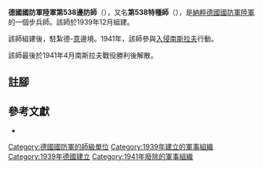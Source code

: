 {{infobox military unit
|unit_name = 德國國防軍陸軍第538邊防師
|image =
|image_size =
|dates = 1939年12月至1941年4月
|country = {{flag|Nazi Germany}}
|branch = [[納粹德國陸軍|陸軍]]
|type = [[步兵|步兵]]
|role =
|size = [[师_(军队)|師]]（未滿編）
|command_structure =
|garrison =
|garrison_label =
|nickname =
|motto =
|colors =
|colors_label =
|march =
|mascot =
|battles =
}}

'''德國國防軍陸軍第538邊防師'''（{{lang-de|'''538. Grenzschütz-Division'''}}），又名'''第538特種師'''（{{lang-de|'''Division z. b. V. 538'''}}），是[[納粹德國|納粹德國]][[德國國防軍|國防軍]][[納粹德國陸軍|陸軍]]的一個步兵師。該師於1939年12月組建{{cfn|Mitcham|y=2007}}。

該師組建後，駐紮德-[[義大利王國_(1861年－1946年)|意]]邊境。1941年，該師參與[[南斯拉夫戰役|入侵南斯拉夫]]行動。

該師最後於1941年4月南斯拉夫戰役勝利後解散。

== 註腳 ==
{{reflist}}

== 參考文獻 ==
* {{Cite book|last=Mitcham|first=Samuel W.|title=German Order of Battle. Volume Two: 291st-999th Infantry Divisions, Named Infantry Divisions, and Special Divisions in WWII|publisher=Stackpole Books|year=2007|isbn=9780811734165|location=|author-link=Samuel W. Mitcham|ref={{sfnRef|Mitcham|y=2007}}}}

{{mil-stub}}
{{德國國防軍陸軍的步兵師}}
[[Category:德國國防軍的師級單位|Category:德國國防軍的師級單位]]
[[Category:1939年建立的軍事組織|Category:1939年建立的軍事組織]]
[[Category:1939年德國建立|Category:1939年德國建立]]
[[Category:1941年廢除的軍事組織|Category:1941年廢除的軍事組織]]